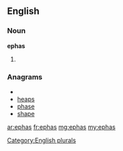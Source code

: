 ==English==

===Noun===
'''ephas'''

# {{plural of|[[epha]]}}

===Anagrams===
* {{alphagram|aehps}}
* [[heaps#English|heaps]]
* [[phase#English|phase]]
* [[shape#English|shape]]


[[Category:English plurals]]

[[ar:ephas]]
[[fr:ephas]]
[[mg:ephas]]
[[my:ephas]]